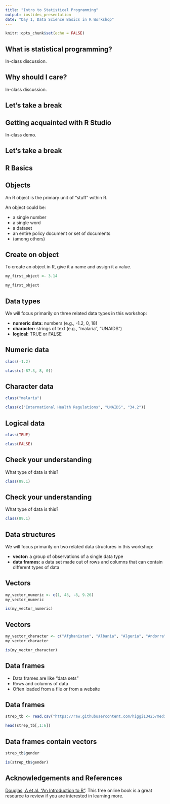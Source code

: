 ```yaml
---
title: "Intro to Statistical Programming"
output: ioslides_presentation
date: "Day 1, Data Science Basics in R Workshop"
---
```


```r
knitr::opts_chunk$set(echo = FALSE)
```

## What is statistical programming?
In-class discussion.

## Why should I care?
In-class discussion.

## Let's take a break

## Getting acquainted with R Studio
In-class demo.

## Let's take a break

## R Basics

## Objects
An R object is the primary unit of "stuff" within R. 

An object could be:

  - a single number
  - a single word
  - a dataset
  - an entire policy document or set of documents
  - (among others)
  
## Create on object

To create an object in R, give it a name and assign it a value.

```r
my_first_object <- 3.14
```

```r
my_first_object
```

## Data types

We will focus primarily on three related data types in this workshop: 

  - **numeric data:** numbers (e.g., -1.2, 0, 18)
  - **character:** strings of text (e.g., "malaria", "UNAIDS")
  - **logical:** TRUE or FALSE
  
## Numeric data

```r
class(-1.2)
```

```r
class(c(-87.3, 8, 0))
```

## Character data

```r
class("malaria")
```

```r
class(c("International Health Regulations", "UNAIDS", "34.2"))
```

## Logical data

```r
class(TRUE)
```

```r
class(FALSE)
```
  
## Check your understanding

What type of data is this?
```r
class(89.1)
```

## Check your understanding

What type of data is this?
```r
class(89.1)
```

## Data structures

We will focus primarily on two related data structures in this workshop: 

  - **vector:** a group of observations of a single data type
  - **data frames:** a data set made out of rows and columns that can contain different types of data 
  
## Vectors

```r
my_vector_numeric <- c(1, 43, -8, 9.26)
my_vector_numeric
```

```r
is(my_vector_numeric)
```

## Vectors

```r
my_vector_character <- c("Afghanistan", "Albania", "Algeria", "Andorra", "Angola", "Antigua and Barbuda")
my_vector_character
```

```r
is(my_vector_character)
```

## Data frames

  - Data frames are like "data sets"
  - Rows and columns of data
  - Often loaded from a file or from a website

## Data frames

```r
strep_tb <- read.csv("https://raw.githubusercontent.com/higgi13425/medicaldata/master/data-raw/strep_tb.csv")
```

```r
head(strep_tb[,1:6])
```
## Data frames contain vectors

```r
strep_tb$gender
```
```r
is(strep_tb$gender)
```

## Acknowledgements and References

[Douglas, A et al. "An Introduction to R"](https://intro2r.com/). 
This free online book is a great resource to review if you are interested in learning more.

